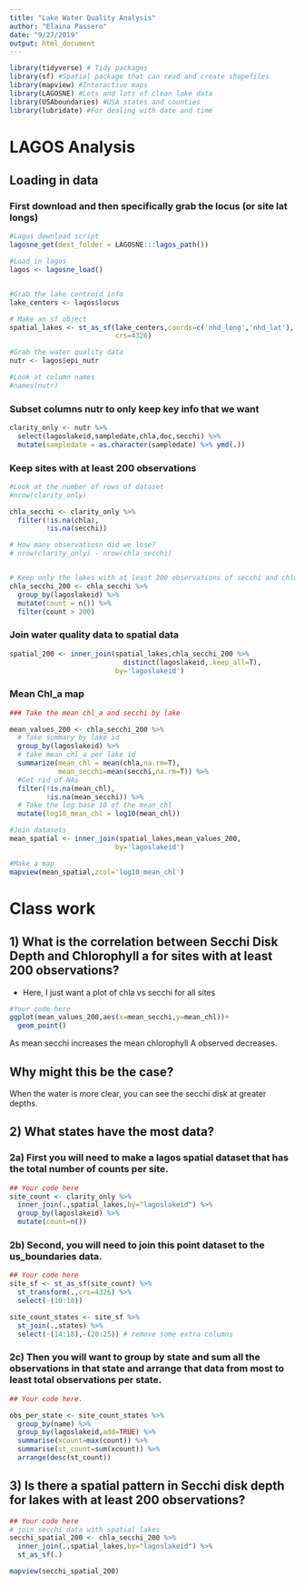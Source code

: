 ```yaml
---
title: "Lake Water Quality Analysis"
author: "Elaina Passero"
date: "9/27/2019"
output: html_document
---
```




```r
library(tidyverse) # Tidy packages
library(sf) #Spatial package that can read and create shapefiles 
library(mapview) #Interactive maps
library(LAGOSNE) #Lots and lots of clean lake data
library(USAboundaries) #USA states and counties
library(lubridate) #For dealing with date and time
```


# LAGOS Analysis


## Loading in data


### First download and then specifically grab the locus (or site lat longs)
```r
#Lagos download script
lagosne_get(dest_folder = LAGOSNE:::lagos_path())

#Load in lagos
lagos <- lagosne_load()


#Grab the lake centroid info
lake_centers <- lagos$locus

# Make an sf object 
spatial_lakes <- st_as_sf(lake_centers,coords=c('nhd_long','nhd_lat'),
                          crs=4326)

#Grab the water quality data
nutr <- lagos$epi_nutr

#Look at column names
#names(nutr)
```

### Subset columns nutr to only keep key info that we want


```r
clarity_only <- nutr %>%
  select(lagoslakeid,sampledate,chla,doc,secchi) %>%
  mutate(sampledate = as.character(sampledate) %>% ymd(.))

```


### Keep sites with at least 200 observations 

```r

#Look at the number of rows of dataset
#nrow(clarity_only)

chla_secchi <- clarity_only %>%
  filter(!is.na(chla),
         !is.na(secchi))

# How many observatiosn did we lose?
# nrow(clarity_only) - nrow(chla_secchi)


# Keep only the lakes with at least 200 observations of secchi and chla
chla_secchi_200 <- chla_secchi %>%
  group_by(lagoslakeid) %>%
  mutate(count = n()) %>%
  filter(count > 200)


```


### Join water quality data to spatial data

```r
spatial_200 <- inner_join(spatial_lakes,chla_secchi_200 %>%
                            distinct(lagoslakeid,.keep_all=T),
                          by='lagoslakeid')


```

### Mean Chl_a map

```r
### Take the mean chl_a and secchi by lake

mean_values_200 <- chla_secchi_200 %>%
  # Take summary by lake id
  group_by(lagoslakeid) %>%
  # take mean chl_a per lake id
  summarize(mean_chl = mean(chla,na.rm=T),
            mean_secchi=mean(secchi,na.rm=T)) %>%
  #Get rid of NAs
  filter(!is.na(mean_chl),
         !is.na(mean_secchi)) %>%
  # Take the log base 10 of the mean_chl
  mutate(log10_mean_chl = log10(mean_chl))

#Join datasets
mean_spatial <- inner_join(spatial_lakes,mean_values_200,
                          by='lagoslakeid') 

#Make a map
mapview(mean_spatial,zcol='log10_mean_chl')
```


# Class work

## 1) What is the correlation between Secchi Disk Depth and Chlorophyll a for sites with at least 200 observations?

- Here, I just want a plot of chla vs secchi for all sites 

```r
#Your code here
ggplot(mean_values_200,aes(x=mean_secchi,y=mean_chl))+
  geom_point()

```
As mean secchi increases the mean chlorophyll A observed decreases.

## Why might this be the case? 
When the water is more clear, you can see the secchi disk at greater depths.

## 2) What states have the most data? 

### 2a) First you will need to make a lagos spatial dataset that has the total number of counts per site.

```r

## Your code here
site_count <- clarity_only %>%
  inner_join(.,spatial_lakes,by="lagoslakeid") %>%
  group_by(lagoslakeid) %>%
  mutate(count=n())
```


### 2b) Second, you will need to join this point dataset to the us_boundaries data. 

```r
## Your code here
site_sf <- st_as_sf(site_count) %>%
  st_transform(.,crs=4326) %>%
  select(-(10:18))

site_count_states <- site_sf %>%
  st_join(.,states) %>%
  select(-(14:18),-(20:25)) # remove some extra columns

```


### 2c) Then you will want to group by state and sum all the observations in that state and arrange that data from most to least total observations per state. 

```r
## Your code here. 

obs_per_state <- site_count_states %>%
  group_by(name) %>%
  group_by(lagoslakeid,add=TRUE) %>%
  summarise(xcount=max(count)) %>%
  summarise(st_count=sum(xcount)) %>%
  arrange(desc(st_count))
```

## 3) Is there a spatial pattern in Secchi disk depth for lakes with at least 200 observations?

```r
## Your code here
# join secchi data with spatial lakes
secchi_spatial_200 <- chla_secchi_200 %>%
  inner_join(.,spatial_lakes,by="lagoslakeid") %>%
  st_as_sf(.)

mapview(secchi_spatial_200)

```


